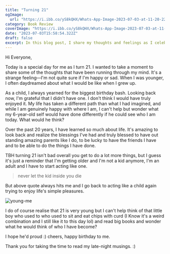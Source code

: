 ```yaml
---
title: "Turning 21"
ogImage:
  url: "https://i.ibb.co/yS8kQHX/Whats-App-Image-2023-07-03-at-11-20-22-PM.jpg"
category: Book Review
coverImage: "https://i.ibb.co/yS8kQHX/Whats-App-Image-2023-07-03-at-11-20-22-PM.jpg"
date: "2023-07-03T15:58:54.322Z"
draft: false
excerpt: In this blog post, I share my thoughts and feelings as I celebrate my 21st birthday. Join me as I reflect on my journey so far, the expectations I had as a child, and the realization that I am now entering adulthood. I ponder what my younger self would think of the person I have become, and I express gratitude for the incredible people and experiences that have shaped my life. Come along as I navigate the excitement and nostalgia that come with turning 21.
---
```


Hi Everyone,

Today is a special day for me as I turn 21. I wanted to take a moment to share some of the thoughts that have been running through my mind. It's a strange feeling—I'm not quite sure if I'm happy or sad. When I was younger, I often daydreamed about what I would be like when I grew up.

As a child, I always yearned for the biggest birthday bash. Looking back now, I'm grateful that I didn't have one. I don't think I would have truly enjoyed it. My life has taken a different path than what I had imagined, and while I am genuinely happy with where I am, I can't help but wonder what my 6-year-old self would have done differently if he could see who I am today. What would he think?

Over the past 20 years, I have learned so much about life. It's amazing to look back and realize the blessings I've had and truly blessed to have out standing amazing parents like I do, to be lucky to have the friends I have and to be able to do the things I have done.

TBH turning 21 isn't bad overall you get to do a lot more things, but I guess it's just a reminder that I'm getting older and I'm not a kid anymore, I'm an adult and I have to start acting like one.

> never let the kid inside you die

But above quote always hits me and I go back to acting like a child again trying to enjoy life's simple pleasures.

![young-me](https://i.ibb.co/sCsj03h/Whats-App-Image-2023-07-03-at-11-22-10-PM.jpg)

I do of course realise that 21 is very young but I can't help think of that little boy who used to who used to sit and eat chips with curd (I Know it's a weird combination and I still like it to this day lol) and read big books and wonder what he would think of who I have become?

I hope he'd proud :) cheers, happy birthday to me.

Thank you for taking the time to read my late-night musings. :)

